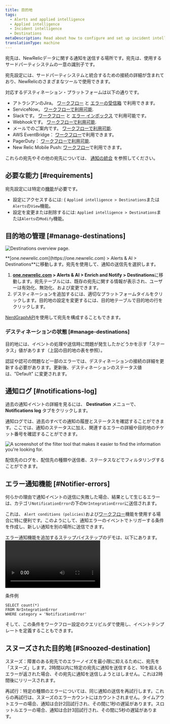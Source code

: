 ```yaml
---
title: 目的地
tags:
  - Alerts and applied intelligence
  - Applied intelligence
  - Incident intelligence
  - Destinations
metaDescription: Read about how to configure and set up incident intelligence destinations.
translationType: machine
---
```




宛先は、NewRelicデータに関する通知を送信する場所です。宛先は、使用するサードパーティシステムの一意の識別子です。

宛先設定には、サードパーティシステムと統合するための接続の詳細が含まれており、NewRelicのさまざまなツールで使用できます。

対応するデスティネーション・プラットフォームは以下の通りです。

* アトラシアンのJira。 [ワークフロー](/docs/alerts-applied-intelligence/applied-intelligence/incident-workflows/incident-workflows/) と [エラーの受信箱](/docs/errors-inbox/) で利用できます。
* ServiceNow。 [ワークフローで利用可能](/docs/alerts-applied-intelligence/applied-intelligence/incident-workflows/incident-workflows/).
* Slackです。 [ワークフロー](/docs/alerts-applied-intelligence/applied-intelligence/incident-workflows/incident-workflows/) と [エラー インボックス](/docs/errors-inbox/) で利用可能です。
* Webhookです。 [ワークフローで利用可能](/docs/alerts-applied-intelligence/applied-intelligence/incident-workflows/incident-workflows/).
* メールでのご案内です。 [ワークフローで利用可能](/docs/alerts-applied-intelligence/applied-intelligence/incident-workflows/incident-workflows/).
* AWS EventBridge： [ワークフロー](/docs/alerts-applied-intelligence/applied-intelligence/incident-workflows/incident-workflows/)で利用できます。
* PagerDuty： [ワークフローで利用可能](/docs/alerts-applied-intelligence/applied-intelligence/incident-workflows/incident-workflows/).
* New Relic Mobile Push: [ワークフロー](/docs/alerts-applied-intelligence/applied-intelligence/incident-workflows/incident-workflows/)で利用できます。

これらの宛先やその他の宛先については、 [通知の統合](/docs/alerts-applied-intelligence/notifications/notification-integrations) を参照してください。

## 必要な能力 [#requirements]

宛先設定には特定の[機能](/docs/accounts/accounts-billing/new-relic-one-user-management/user-capabilities)が必要です。

* 設定にアクセスするには: &#x7B; `Applied intelligence > Destinations`または`Alerts`の`View`機能。
* 設定を変更または削除するには: `Applied intelligence > Destinations`または`Alerts`の`Modify`機能。

## 目的地の管理 [#manage-destinations]

<img
  title="Destinations overview page"
  alt="Destinations overview page."
  src={destinationsOverview}
/>

<figcaption>
  **[one.newrelic.com](https://one.newrelic.com) > Alerts & AI > Destinations**に移動します。宛先を使用して、通知の送信先を選択します。
</figcaption>

1. **[one.newrelic.com](https://one.newrelic.com) > Alerts & AI > Enrich and Notify > Destinations**に移動します。宛先テーブルには、既存の宛先に関する情報が表示され、ユーザーは有効化、無効化、および変更できます。
2. デスティネーションを追加するには、適切なプラットフォームタイルをクリックします。目的地の設定を変更するには、目的地テーブルで目的地の行をクリックします。

[NerdGraphAPI](/docs/apis/nerdgraph/examples/nerdgraph-api-notifications-destinations)を使用して宛先を構成することもできます。

### デスティネーションの状態 [#manage-destinations]

目的地には、イベントの処理や送信時に問題が発生したかどうかを示す「ステータス」値があります（上図の目的地の表を参照）。

認証や認可の問題など一部のエラーでは、デスティネーションの接続の詳細を更新する必要があります。更新後、デスティネーションのステータス値は、"Default" に変更されます。

## 通知ログ [#notifications-log]

過去の通知イベントの詳細を見るには、 **Destination** メニューで、 **Notifications log** タブをクリックします。

通知ログでは、過去のすべての通知の履歴とステータスを確認することができます。ここでは、通知のステータスに加え、関連するエラーの詳細や目的地のチケット番号を確認することができます。

<img
  title="The filter tool that makes it easier to find the information you're looking for."
  alt="A screenshot of the filter tool that makes it easier to find the information you're looking for."
  src={filterDestinations}
/>

<figcaption>
  配信先のログを、配信先の種類や送信者、ステータスなどでフィルタリングすることができます。
</figcaption>

## エラー通知機能 [#Notifier-errors]

何らかの理由で通知イベントの送信に失敗した場合、結果として生じるエラーは、カテゴリ`NotificationError`の下の`NrIntegrationError`に送信されます。

これは、 `Alert conditions (policies)`および[ワークフロー](/docs/alerts-applied-intelligence/applied-intelligence/incident-workflows/incident-workflows/)機能を使用する場合に特に便利です。このようにして、通知エラーのイベントでトリガーする条件を作成し、新しい通知を別の場所に送信できます。

エラー通知機能を追加するステップバイステップのデモは、以下にあります。<Video type="wistia" id="b89ctyjolq"/>

条件例

```
SELECT count(*)
FROM NrIntegrationError
WHERE category = 'NotificationError'
```

そして、この条件をワークフロー設定のクエリビルダで使用し、イベントテンプレートを定義することもできます。

## スヌーズされた目的地 [#Snoozed-destination]

スヌーズ：障害のある宛先でのエラーノイズを最小限に抑えるために、宛先を「スヌーズ」します。2時間以内に特定の宛先に通知を送信すると、10を超えるエラーが返された場合、その宛先に通知を送信しようとはしません。これは2時間後にリリースされます。

再試行：特定の種類のエラーについては、同じ通知の送信を再試行します。これらの再試行は、スヌーズのエラーカウントにはカウントされません。タイムアウトエラーの場合、通知は合計2回試行され、その間に1秒の遅延があります。スロットルエラーの場合、通知は合計3回試行され、その間に5秒の遅延があります。